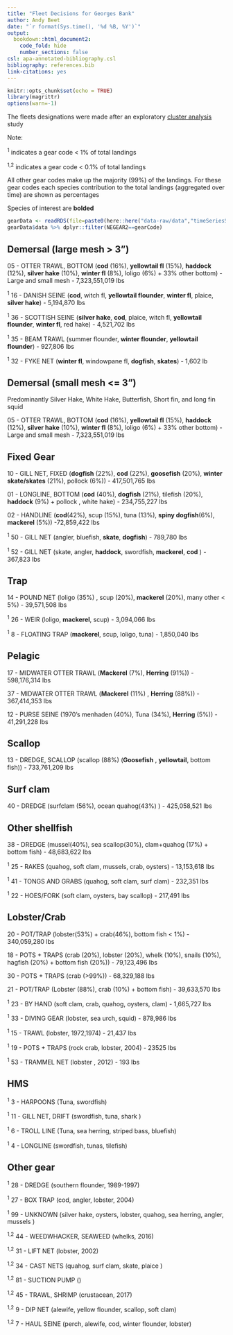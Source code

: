 ```yaml
---
title: "Fleet Decisions for Georges Bank"
author: Andy Beet
date: "`r format(Sys.time(), '%d %B, %Y')`"
output:
  bookdown::html_document2:
    code_fold: hide
    number_sections: false
csl: apa-annotated-bibliography.csl
bibliography: references.bib
link-citations: yes
---
```


```r
knitr::opts_chunk$set(echo = TRUE)
library(magrittr)
options(warn=-1)
```

The fleets designations were made after an exploratory [cluster analysis](https://noaa-edab.github.io/ms-keyrun/GBFleetDefinitions.html) study


Note:

<sup>1</sup> indicates a gear code < 1% of total landings

<sup>1,2</sup> indicates a gear code < 0.1% of total landings 

All other gear codes make up the majority (99%) of the landings. For these gear codes each species contribution to the total landings (aggregated over time) are shown as percentages

Species of interest are **bolded**

```r
gearData <- readRDS(file=paste0(here::here("data-raw/data","timeSeriesSpeciesByGear.rds")))
gearData$data %>% dplyr::filter(NEGEAR2==gearCode)

```



## Demersal (large mesh > 3")

05 - OTTER TRAWL, BOTTOM (**cod** (16%), **yellowtail fl** (15%), **haddock** (12%), **silver hake** (10%), **winter fl** (8%), loligo (6%) + 33% other bottom) - Large and small mesh - 7,323,551,019 lbs

<sup>1</sup> 16 - DANISH SEINE (**cod**, witch fl, **yellowtail flounder**, **winter fl**, plaice, **silver hake**) - 5,194,870 lbs 

<sup>1</sup> 36 - SCOTTISH SEINE (**silver hake**, **cod**, plaice, witch fl, **yellowtail flounder**, **winter fl**, red hake) - 4,521,702 lbs

<sup>1</sup> 35 - BEAM TRAWL (summer flounder, **winter flounder**, **yellowtail flounder**) - 927,806 lbs

<sup>1</sup>  32 - FYKE NET (**winter fl**, windowpane fl, **dogfish**, **skates**) - 1,602 lb

## Demersal (small mesh <= 3")

Predominantly Silver Hake, White Hake, Butterfish, Short fin, and long fin squid

05 - OTTER TRAWL, BOTTOM (**cod** (16%), **yellowtail fl** (15%), **haddock** (12%), **silver hake** (10%), **winter fl** (8%), loligo (6%) + 33% other bottom) - Large and small mesh - 7,323,551,019 lbs


## Fixed Gear

10 - GILL NET, FIXED (**dogfish** (22%), **cod** (22%), **goosefish** (20%), **winter skate/skates** (21%), pollock (6%)) - 417,501,765 lbs

01 - LONGLINE, BOTTOM (**cod** (40%), **dogfish** (21%), tilefish (20%), **haddock** (9%) + pollock , white hake) - 234,755,227 lbs

02 - HANDLINE (**cod**(42%), scup (15%), tuna (13%), **spiny dogfish**(6%), **mackerel** (5%)) -72,859,422 lbs

<sup>1</sup>  50 - GILL NET (angler, bluefish, **skate**, **dogfish**) - 789,780 lbs

<sup>1</sup>  52 - GILL NET (skate, angler, **haddock**, swordfish, **mackerel**, **cod** ) - 367,823 lbs



## Trap

14 - POUND NET (loligo (35%) , scup (20%), **mackerel** (20%), many other < 5%) - 39,571,508 lbs

<sup>1</sup>  26 - WEIR (loligo, **mackerel**, scup) - 3,094,066 lbs

<sup>1</sup> 8 - FLOATING TRAP (**mackerel**, scup, loligo, tuna) - 1,850,040 lbs 



## Pelagic


17 - MIDWATER OTTER TRAWL (**Mackerel** (7%), **Herring** (91%)) -  598,176,314 lbs

37 - MIDWATER OTTER TRAWL (**Mackerel** (11%) , **Herring** (88%)) - 367,414,353 lbs

12 - PURSE SEINE (1970's menhaden (40%), Tuna (34%), **Herring** (5%)) - 41,291,228 lbs


## Scallop

13 - DREDGE, SCALLOP (scallop (88%) (**Goosefish** , **yellowtail**, bottom fish)) - 733,761,209 lbs

## Surf clam

40 - DREDGE (surfclam (56%), ocean quahog(43%) ) - 425,058,521 lbs

## Other shellfish

38 - DREDGE (mussel(40%), sea scallop(30%), clam+quahog (17%) + bottom fish) - 48,683,622 lbs

<sup>1</sup> 25 - RAKES (quahog, soft clam, mussels, crab, oysters) - 13,153,618 lbs

<sup>1</sup> 41 - TONGS AND GRABS (quahog, soft clam, surf clam) - 232,351 lbs

<sup>1</sup> 22 - HOES/FORK (soft clam, oysters, bay scallop) - 217,491 lbs



## Lobster/Crab

20 - POT/TRAP (lobster(53%) + crab(46%), bottom fish < 1%) - 340,059,280 lbs

18 - POTS + TRAPS (crab (20%), lobster (20%), whelk (10%), snails (10%), hagfish (20%) + bottom fish (20%)) - 79,123,496 lbs

30 - POTS + TRAPS (crab (>99%)) - 68,329,188 lbs

21 - POT/TRAP (Lobster (88%), crab (10%) + bottom fish) - 39,633,570 lbs

<sup>1</sup> 23 - BY HAND (soft clam, crab, quahog, oysters, clam) - 1,665,727 lbs

<sup>1</sup> 33 - DIVING GEAR (lobster, sea urch, squid) - 878,986 lbs

<sup>1</sup> 15 - TRAWL (lobster, 1972,1974) - 21,437 lbs

<sup>1</sup> 19 - POTS + TRAPS (rock crab, lobster, 2004) - 23525 lbs

<sup>1</sup> 53 - TRAMMEL NET (lobster , 2012) - 193 lbs

## HMS 

<sup>1</sup> 3 - HARPOONS (Tuna, swordfish)

<sup>1</sup>  11 - GILL NET, DRIFT (swordfish, tuna, shark )

<sup>1</sup>  6 - TROLL LINE (Tuna, sea herring, striped bass, bluefish)

<sup>1</sup>  4 - LONGLINE (swordfish, tunas, tilefish)

## Other gear

<sup>1</sup> 28 - DREDGE (southern flounder, 1989-1997)

<sup>1</sup> 27 - BOX TRAP (cod, angler, lobster, 2004)

<sup>1</sup> 99 - UNKNOWN (silver hake, oysters, lobster, quahog, sea herring, angler, mussels )

<sup>1,2</sup> 44 - WEEDWHACKER, SEAWEED (whelks, 2016)

<sup>1,2</sup> 31 - LIFT NET (lobster, 2002)

<sup>1,2</sup> 34 - CAST NETS (quahog, surf clam, skate, plaice )

<sup>1,2</sup> 81 - SUCTION PUMP ()

<sup>1,2</sup> 45 - TRAWL, SHRIMP  (crustacean,  2017)

<sup>1,2</sup> 9 - DIP NET (alewife, yellow flounder, scallop, soft clam)

<sup>1,2</sup> 7 - HAUL SEINE (perch, alewife, cod, winter flounder, lobster)


